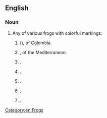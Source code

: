 ==English==
{{wikipedia}}

===Noun===
{{en-noun}}

# Any of various frogs with colorful markings:
## {{taxlink|Atelopus ebenoides|species|ver=190916}} ({{vern|Huila stubfoot toad}}), of Colombia.
## {{taxlink|Discoglossus pictus|species|ver=190916}}, of the Mediterranean.
## {{taxlink|Discoglossus nigriventer|species|ver=190916}}.
## {{taxlink|Discoglossus pictus|species|ver=190916}}.
## {{taxlink|Kaloula pulchra|species|ver=190916}}.
## {{taxlink|Neobatrachus pictus|species|ver=190916}}.
## {{taxlink|Neobatrachus sudelli|species|ver=190916}}.

[[Category:en:Frogs]]